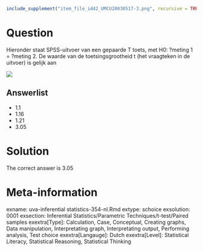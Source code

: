```{r, echo = FALSE, results = "hide"}
include_supplement("item_file_id42_UMCU20030517-3.png", recursive = TRUE)
```
Question
========

Hieronder staat SPSS-uitvoer van een gepaarde T toets, met H0: ?meting 1 = ?meting 2. De waarde van de toetsingsgrootheid t (het vraagteken in de uitvoer) is gelijk aan 


 ![](item_file_id42_UMCU20030517-3.png)

Answerlist
----------
* 1.1
* 1.16
* 1.21
* 3.05

Solution
========

The correct answer is  3.05 

Meta-information
================
exname: uva-inferential statistics-354-nl.Rmd 
extype: schoice 
exsolution: 0001 
exsection: Inferential Statistics/Parametric Techniques/t-test/Paired samples
exextra[Type]: Calculation, Case, Conceptual, Creating graphs, Data manipulation, Interpretating graph, Interpretating output, Performing analysis, Test choice 
exextra[Langauge]: Dutch 
exextra[Level]: Statistical Literacy, Statistical Reasoning, Statistical Thinking 
